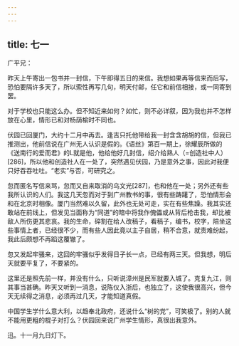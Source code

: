 ```yaml
---
---
---
```

title: 七一
---




广平兄：

昨天上午寄出一包书并一封信，下午即得五日的来信。我想如果再等信来而后写，恐怕要隔许多天了，所以索性再写几句，明天付邮，任它和前信相接，或一同寄到罢。

对于学校也只能这么办。但不知近来如何？如忙，则不必详叙，因为我也并不怎样放在心里，情形已和对杨荫榆时不同也。

伏园已回厦门，大约十二月中再去。逢吉只托他带给我一封含含胡胡的信，但我已推测出，他前信说在广州无人认识是假的。《语丝》第百一期上，徐耀辰所做的《送南行的爱而君》的L就是他，他给他好几封信，绍介给熟人（=创造社中人）[286]，所以他和创造社人在一处了，突然遇见伏园，乃是意外之事，因此对我便只好吞吞吐吐。“老实”与否，可研究之。

忽而匿名写信来骂，忽而又自来取消的乌文光[287]，也和他在一处；另外还有些我所认识的人们。我这几天忽而对于到广州教书的事，很有些踌躇了，恐怕情形会和在北京时相像。厦门当然难以久留，此外也无处可走，实在有些焦躁。我其实还敢站在前线上，但发见当面称为“同道”的暗中将我作傀儡或从背后枪击我，却比被敌人所伤更其悲哀。我的生命，碎割在给人改稿子，看稿子，编书，校字，陪坐这些事情上者，已经很不少，而有些人因此竟以主子自居，稍不合意，就责难纷起，我此后颇想不再蹈这覆辙了。

忽又发起牢骚来，这回的牢骚似乎发得日子长一点，已经有两三天。但我想，明后天就要平复了，不要紧的。

这里还是照先前一样，并没有什么，只听说漳州是民军就要入城了。克复九江，则其事当甚确。昨天又听到一消息，说陈仪入浙后，也独立了，这使我很高兴，但今天无续得之消息，必须再过几天，才能知道真假。

中国学生学什么意大利，以趋奉北政府，还说什么“树的党”，可笑极了。别的人就不能用更粗的棍子对打么？伏园回来说广州学生情形，真很出我意外。

迅。十一月九日灯下。